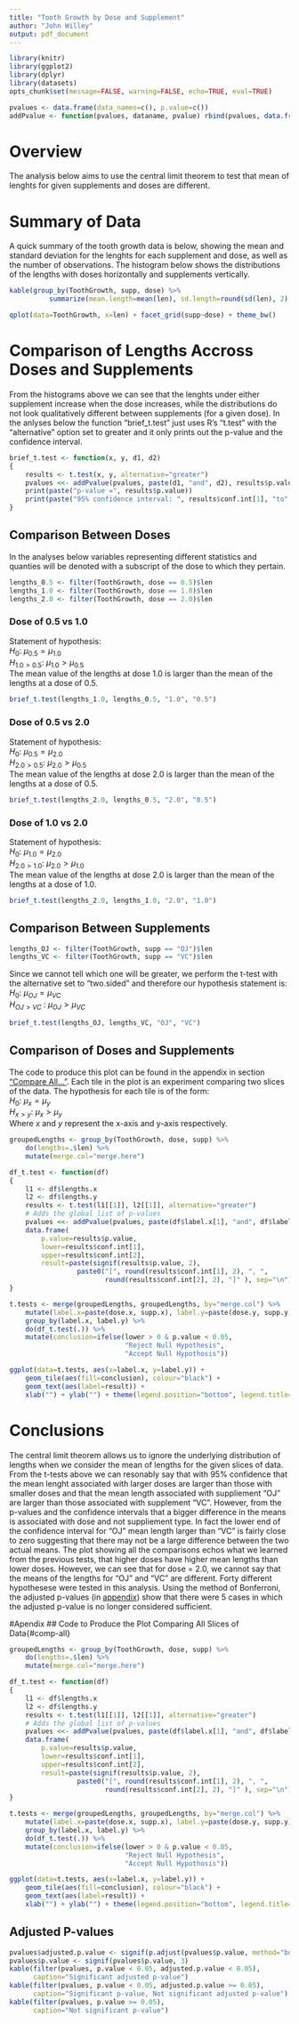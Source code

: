 ```yaml
---
title: "Tooth Growth by Dose and Supplement"
author: "John Willey"
output: pdf_document
---
```


```r
library(knitr)
library(ggplot2)
library(dplyr)
library(datasets)
opts_chunk$set(message=FALSE, warning=FALSE, echo=TRUE, eval=TRUE)

pvalues <- data.frame(data_names=c(), p.value=c())
addPvalue <- function(pvalues, dataname, pvalue) rbind(pvalues, data.frame(data_names=dataname, p.value=pvalue))
```

# Overview
The analysis below aims to use the central limit theorem to test that mean of lenghts for given supplements and doses are different.

# Summary of Data
A quick summary of the tooth growth data is below, showing the mean and standard deviation for the lenghts for each supplement and dose, as well as the number of observations. The histogram below shows the distributions of the lengths with doses horizontally and supplements vertically.
```r
kable(group_by(ToothGrowth, supp, dose) %>% 
          summarize(mean.length=mean(len), sd.length=round(sd(len), 2), min.length=min(len), max.length=max(len), observations=length(len)))
```
```r
qplot(data=ToothGrowth, x=len) + facet_grid(supp~dose) + theme_bw()
```
# Comparison of Lengths Accross Doses and Supplements
From the histograms above we can see that the lenghts under either supplement increase when the dose increases, while the distributions do not look qualitatively different between supplements (for a given dose). In the anlyses below the function "brief_t.test" just uses R's  "t.test" with the "alternative" option set to greater and it only prints out the p-value and the confidence interval.

```r
brief_t.test <- function(x, y, d1, d2)
{
    results <- t.test(x, y, alternative="greater")
    pvalues <<- addPvalue(pvalues, paste(d1, "and", d2), results$p.value)
    print(paste("p-value =", results$p.value))
    print(paste("95% confidence interval: ", results$conf.int[1], "to", results$conf.int[2]))
}
```

## Comparison Between Doses
In the analyses below variables representing different statistics and quanties will be denoted with a subscript of the dose to which they pertain.
```r
lengths_0.5 <- filter(ToothGrowth, dose == 0.5)$len
lengths_1.0 <- filter(ToothGrowth, dose == 1.0)$len
lengths_2.0 <- filter(ToothGrowth, dose == 2.0)$len
```
### Dose of 0.5 vs 1.0
Statement of hypothesis:  
$H_0$: $\mu_{0.5} = \mu_{1.0}$  
$H_{1.0>0.5}$: $\mu_{1.0} > \mu_{0.5}$  
The mean value of the lengths at dose 1.0 is larger than the mean of the lengths at a dose of 0.5.  
```r
brief_t.test(lengths_1.0, lengths_0.5, "1.0", "0.5")
```
### Dose of 0.5 vs 2.0
Statement of hypothesis:  
$H_0$: $\mu_{0.5} = \mu_{2.0}$  
$H_{2.0>0.5}$: $\mu_{2.0} > \mu_{0.5}$  
The mean value of the lengths at dose 2.0 is larger than the mean of the lengths at a dose of 0.5.

```r
brief_t.test(lengths_2.0, lengths_0.5, "2.0", "0.5")
```
### Dose of 1.0 vs 2.0
Statement of hypothesis:  
$H_0$: $\mu_{1.0} = \mu_{2.0}$  
$H_{2.0>1.0}$: $\mu_{2.0} > \mu_{1.0}$  
The mean value of the lengths at dose 2.0 is larger than the mean of the lengths at a dose of 1.0.

```r
brief_t.test(lengths_2.0, lengths_1.0, "2.0", "1.0")
```
## Comparison Between Supplements
```r
lengths_OJ <- filter(ToothGrowth, supp == "OJ")$len
lengths_VC <- filter(ToothGrowth, supp == "VC")$len
```

Since we cannot tell which one will be greater, we perform the t-test with the alternative set to "two.sided" and therefore our hypothesis statement is:  
$H_0$: $\mu_{OJ} = \mu_{VC}$  
$H_{OJ > VC}$ : $\mu_{OJ} > \mu_{VC}$

```r
brief_t.test(lengths_OJ, lengths_VC, "OJ", "VC")
```

## Comparison of Doses and Supplements
The code to produce this plot  can be found in the appendix in section ["Compare All..."](#comp-all). Each tile in the plot is an experiment comparing two slices of the data. The hypothesis for each tile is of the form:  
$H_0$: $\mu_{x} = \mu_{y}$  
$H_{x>y}$: $\mu_{x} > \mu_{y}$  
Where $x$ and $y$ represent the x-axis and y-axis respectively.

```r
groupedLengths <- group_by(ToothGrowth, dose, supp) %>%
    do(lengths=.$len) %>%
    mutate(merge.col="merge.here")

df_t.test <- function(df)
{
    l1 <- df$lengths.x
    l2 <- df$lengths.y
    results <- t.test(l1[[1]], l2[[1]], alternative="greater")
    # Adds the global list of p-values
    pvalues <<- addPvalue(pvalues, paste(df$label.x[1], "and", df$label.y), results$p.value)
    data.frame(
        p.value=results$p.value, 
        lower=results$conf.int[1], 
        upper=results$conf.int[2],
	    result=paste(signif(results$p.value, 2), 
	             paste0("[", round(results$conf.int[1], 2), ", ", 
	                    round(results$conf.int[2], 2), "]" ), sep="\n"))
}

t.tests <- merge(groupedLengths, groupedLengths, by="merge.col") %>%
    mutate(label.x=paste(dose.x, supp.x), label.y=paste(dose.y, supp.y)) %>%
    group_by(label.x, label.y) %>%
    do(df_t.test(.)) %>%
    mutate(conclusion=ifelse(lower > 0 & p.value < 0.05, 
                             "Reject Null Hypothesis",
                             "Accept Null Hypothosis"))

ggplot(data=t.tests, aes(x=label.x, y=label.y)) + 
    geom_tile(aes(fill=conclusion), colour="black") + 
    geom_text(aes(label=result)) + 
    xlab("") + ylab("") + theme(legend.position="bottom", legend.title=element_blank())

```

# Conclusions
The central limit theorem allows us to ignore the underlying distribution of lengths when we consider the mean of lengths for the given slices of data. From the t-tests above we can resonably say that with 95% confidence that the mean lenght associated with larger doses are larger than those with smaller doses and that the mean length associated with suppliement "OJ" are larger than those associated with supplement "VC". However, from the p-values and the confidence intervals that a bigger difference in the means is associated with dose and not suppliement type. In fact the lower end of the confidence interval for "OJ" mean length larger than "VC" is fairly close to zero suggesting that there may not be a large difference between the two actual means. The plot showing all the comparisons echos what we learned from the previous tests, that higher doses have higher mean lengths than lower doses. However, we can see that for dose = 2.0, we cannot say that the means of the lengths for "OJ" and "VC" are different. Forty different hypothesese were tested in this analysis. Using the method of Bonferroni, the adjusted p-values (in [appendix](#adjust-p-values)) show that there were 5 cases in which the adjusted p-value is no longer considered sufficient.

#Apendix
## Code to Produce the Plot Comparing All Slices of Data{#comp-all}

```r
groupedLengths <- group_by(ToothGrowth, dose, supp) %>%
    do(lengths=.$len) %>%
    mutate(merge.col="merge.here")

df_t.test <- function(df)
{
    l1 <- df$lengths.x
    l2 <- df$lengths.y
    results <- t.test(l1[[1]], l2[[1]], alternative="greater")
    # Adds the global list of p-values
    pvalues <<- addPvalue(pvalues, paste(df$label.x[1], "and", df$label.y), results$p.value)
    data.frame(
        p.value=results$p.value, 
        lower=results$conf.int[1], 
        upper=results$conf.int[2],
	    result=paste(signif(results$p.value, 2), 
	             paste0("[", round(results$conf.int[1], 2), ", ", 
	                    round(results$conf.int[2], 2), "]" ), sep="\n"))
}

t.tests <- merge(groupedLengths, groupedLengths, by="merge.col") %>%
    mutate(label.x=paste(dose.x, supp.x), label.y=paste(dose.y, supp.y)) %>%
    group_by(label.x, label.y) %>%
    do(df_t.test(.)) %>%
    mutate(conclusion=ifelse(lower > 0 & p.value < 0.05, 
                             "Reject Null Hypothesis",
                             "Accept Null Hypothosis"))

ggplot(data=t.tests, aes(x=label.x, y=label.y)) + 
    geom_tile(aes(fill=conclusion), colour="black") + 
    geom_text(aes(label=result)) + 
    xlab("") + ylab("") + theme(legend.position="bottom", legend.title=element_blank())
```

## Adjusted P-values {#adjusted-p-values}

```r
pvalues$adjusted.p.value <- signif(p.adjust(pvalues$p.value, method="bonf"), 3)
pvalues$p.value <- signif(pvalues$p.value, 3)
kable(filter(pvalues, p.value < 0.05, adjusted.p.value < 0.05),
      caption="Significant adjusted p-value")
kable(filter(pvalues, p.value < 0.05, adjusted.p.value >= 0.05),
      caption="Significant p-value, Not significant adjusted p-value")
kable(filter(pvalues, p.value >= 0.05),
      caption="Not significant p-value")    
```
